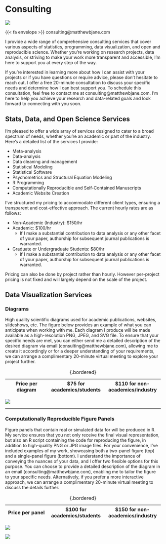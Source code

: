 
# Consulting 

::: {.grid}

::: {.g-col-5}

![](https://psychology.uconn.edu/wp-content/uploads/sites/3504/2022/05/Matthew-Jane.jpeg)

{{< fa envelope >}} consulting@matthewbjane.com

:::

::: {.g-col-7}
I provide a wide range of comprehensive consulting services that cover various aspects of statistics, programming, data visualization, and open and reproducible science. Whether you're working on research projects, data analysis, or striving to make your work more transparent and accessible, I'm here to support you at every step of the way.

If you're interested in learning more about how I can assist with your projects or if you have questions or require advice, please don't hesitate to reach out. I offer a free 20-minute consultation to discuss your specific needs and determine how I can best support you. To schedule this consultation, feel free to contact me at consulting@matthewbjane.com. I'm here to help you achieve your research and data-related goals and look forward to connecting with you soon.
:::

:::



## Stats, Data, and Open Science Services

I'm pleased to offer a wide array of services designed to cater to a broad spectrum of needs, whether you're an academic or part of the industry. Here's a detailed list of the services I provide:

- Meta-analysis
- Data-analysis
- Data cleaning and management
- Statistical Modeling
- Statistical Software
- Psychometrics and Structural Equation Modeling
- R Programming
- Computationally Reproducible and Self-Contained Manuscripts
- Academic Website Creation


I've structured my pricing to accommodate different client types, ensuring a transparent and cost-effective approach. The current hourly rates are as follows:

- Non-Academic (Industry): $150/hr
- Academic: $100/hr 
  -   If I make a substantial contribution to data analysis or any other facet of your paper, authorship for subsequent journal publications is warranted.
- Graduate or Undergraduate Students: $80/hr
  -   If I make a substantial contribution to data analysis or any other facet of your paper, authorship for subsequent journal publications is warranted.

Pricing can also be done by project rather than hourly. However per-project pricing is not fixed and will largely depend on the scale of the project.

## Data Visualization Services

### Diagrams 

High quality scientific diagrams used for academic publications, websites, slideshows, etc. The figure below provides an example of what you can anticipate when working with me. Each diagram I produce will be made available as a high-resolution PNG, JPEG, and SVG file. To ensure that your specific needs are met, you can either send me a detailed description of the desired diagram via email (consulting@matthewbjane.com), allowing me to create it accordingly or for a deeper understanding of your requirements, we can arrange a complimentary 20-minute virtual meeting to explore your project further. 

|Price per diagram| \$75 for academics/students |  \$110 for non-academics/industry | 
|:-:|:--:|:--:|

: {.bordered}

![](MetaAnalysisFigure 2.png){fig-width=50%}

<hr>
### Computationally Reproducible Figure Panels

Figure panels that contain real or simulated data for will be produced in R. My service ensures that you not only receive the final visual representation, but also an R script containing the code for reproducing the figure, in addition to high-quality PNG or JPG image files. For your convenience, I've included examples of my work, showcasing both a two-panel figure (top) and a single-panel figure (bottom). I understand the importance of conveying the nuances of your data, and I offer two flexible options for this purpose. You can choose to provide a detailed description of the diagram in an email (consulting@matthewbjane.com), enabling me to tailor the figure to your specific needs. Alternatively, if you prefer a more interactive approach, we can arrange a complimentary 20-minute virtual meeting to discuss the details further.

|Price per panel| \$100 for academics/students |  \$150 for non-academics/industry | 
|:-:|:--:|:--:|

: {.bordered}

![](unnamed-chunk-10-1 2.png)

![](unnamed-chunk-6-1 5.png)